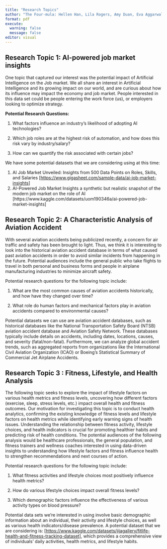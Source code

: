 ```yaml
---
title: "Research Topics"
author: "The Four-mula: Hellen Han, Lila Rogers, Amy Duan, Eva Aggarwal"
format: pdf
execute: 
  warning: false
  message: false
editor: visual
---
```


## Research Topic 1: AI-powered job market insights

One topic that captured our interest was the potential impact of Artificial Intelligence on the Job market. We all share an interest in Artificial Intelligence and its growing impact on our world, and are curious about how its influence may impact the economy and job market. People interested in this data set could be people entering the work force (us), or employers looking to optimize strategy.

**Potential Research Questions:**

1.  What factors influence an industry’s likelihood of adopting AI technologies?

2.  Which job roles are at the highest risk of automation, and how does this risk vary by industry/salary?

3.  How can we quantify the risk associated with certain jobs?

We have some potential datasets that we are considering using at this time:

1.  AI Job Market Unveiled: Insights from 500 Data Points on Roles, Skills, and Salaries \[<https://www.gigasheet.com/sample-data/ai-job-market-insights>\]
2.  AI-Powered Job Market Insights a synthetic but realistic snapshot of the modern job market on the role of AI \[https://www.kaggle.com/datasets/uom190346a/ai-powered-job-market-insights\]

\pagebreak

## Research Topic 2: **A** Characteristic Analysis of Aviation Accident

With several aviation accidents being publicized recently, a concern for air traffic and safety has been brought to light. Thus, we think it is interesting to look into the historical aviation accident database in terms of what caused past aviation accidents in order to avoid similar incidents from happening in the future. Potential audiences include the general public who take flights to travel in both personal and business forms and people in airplane manufacturing industries to minimize aircraft safety.

Potential research questions for the following topic include:

1.  What are the most common causes of aviation accidents historically, and how have they changed over time?

2.  What role do human factors and mechanical factors play in aviation accidents compared to environmental causes?

Potential datasets we can use are aviation accident databases, such as historical databases like the National Transportation Safety Board (NTSB) aviation accident database and Aviation Safety Network. These databases typically include details on accidents, including dates, locations, causes, and severity (fatal/non-fatal). Furthermore, we can analyze global accident trends, such as aggregated reports from organizations like the International Civil Aviation Organization (ICAO) or Boeing’s Statistical Summary of Commercial Jet Airplane Accidents.

\pagebreak

## Research Topic 3 : **Fitness, Lifestyle, and Health Analysis**

The following topic seeks to explore the impact of lifestyle factors on various health metrics and fitness levels, uncovering how different factors (exercise, sleep, stress levels, etc.) impact overall health and fitness outcomes. Our motivation for investigating this topic is to conduct health analytics, confirming the existing knowledge of fitness levels and lifestyle factors on health metrics while identifying early warning signs of health issues. Understanding the relationship between fitness activity, lifestyle choices, and health indicators is crucial for promoting healthier habits and predicting risk of health conditions. The potential audiences of the following analysis would be healthcare professionals, the general population, and fitness trainers and wellness coaches interested in using data-driven insights to understanding how lifestyle factors and fitness influence health to strengthen recommendations and next courses of action.

Potential research questions for the following topic include:

1.  What fitness activities and lifestyle choices most positively influence health metrics?

2.  How do various lifestyle choices impact overall fitness levels?

3.  Which demographic factors influence the effectiveness of various activity types on blood pressure?

Potential data sets we're interested in using involve basic demographic information about an individual, their activity and lifestyle choices, as well as various health indicators/disease prevalence. A potential dataset that we are considering is: \[<https://www.kaggle.com/datasets/jijagallery/fitlife-health-and-fitness-tracking-dataset>\], which provides a comprehensive view of individuals' daily activities, health metrics, and lifestyle habits.
